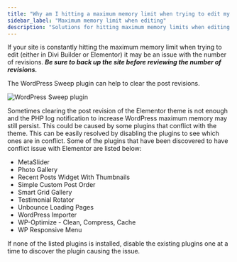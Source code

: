 ```yaml
---
title: "Why am I hitting a maximum memory limit when trying to edit my site?"
sidebar_label: "Maximum memory limit when editing"
description: "Solutions for hitting maximum memory limits when editing sites in Divi Builder or Elementor"
---
```


If your site is constantly hitting the maximum memory limit when trying to edit (either in Divi Builder or Elementor) it may be an issue with the number of revisions. ***Be sure to back up the site before reviewing the number of revisions.***

The WordPress Sweep plugin can help to clear the post revisions.

![WordPress Sweep plugin](/img/website/wordpress-sweep-plugin.jpg)

Sometimes clearing the post revision of the Elementor theme is not enough and the PHP log notification to increase WordPress maximum memory may still persist. This could be caused by some plugins that conflict with the theme. This can be easily resolved by disabling the plugins to see which ones are in conflict. Some of the plugins that have been discovered to have conflict issue with Elementor are listed below:

- MetaSlider
- Photo Gallery
- Recent Posts Widget With Thumbnails
- Simple Custom Post Order
- Smart Grid Gallery
- Testimonial Rotator
- Unbounce Loading Pages
- WordPress Importer
- WP-Optimize - Clean, Compress, Cache
- WP Responsive Menu

If none of the listed plugins is installed, disable the existing plugins one at a time to discover the plugin causing the issue.